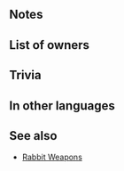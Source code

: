 {{Weapon Infobox
|tagid=SID_グルンラビット
|intID=3301
|userVersion1=Closed
|userVersion2=Open
|exclusive=0
|weaponType=Green Tome
|cost=200
|might=8
|range=2
|effect=During unit's first combat in player phase or enemy phase, grants Atk/Res+5 to unit and restores 7 HP to unit after combat.
|statModifiers=0,8,0,0,0
|required=Elwind
|next=Gronnrabbit+
|promotionRarity=5
|promotionTier=1
|properties=random_owner
}}
==Notes==
{{FirstCombat}}
{{Temporary buffs}}
{{After combat healing}}
==List of owners==
{{Skill Hero List}}
==Trivia==
{{TomeColorTrivia|gronn}}
==In other languages==
{{OtherLanguages
|japanese=グルンラビット
|german=Gronnhase
|spanishEU=Conejo glauco
|spanishLA=Conejo jade
|french=Lapin émeraude
|italian=Virideconiglio
|chineseTW=翠綠之兔
|portuguese=Coelho jade
}}
==See also==
{{See also skills|cond=(Description LIKE '%estores%HP after combat%' OR Description LIKE '%estores%HP to unit after combat%') AND WikiName NOT LIKE '%rabbit%' AND Exclusive='1'}}
* [[Skill families/Weapons#Rabbit|Rabbit Weapons]]
{{Weapons Navbox}}